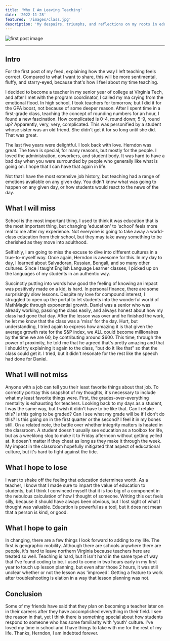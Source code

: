 ```yaml
---
title: 'Why I Am Leaving Teaching'
date: '2022-11-28'
featured: '/images/class.jpg'
description: 'My despairs, triumphs, and reflections on my roots in education.'
---
```


![first post image](/images/photo.jpg)

---

## Intro

For the first post of my feed, explaining how the way I left teaching feels correct. Compared to what I want to share, this will be more sentimental, fluffy, and starry-eyed, because that's how I feel about my time teaching.

I decided to become a teacher in my senior year of college at Virginia Tech, and after I met with the program coordinator, I called my ma crying from the emotional flood. In high school, I took teachers for tomorrow, but I did it for the GPA boost, not because of some deeper reason. After I spent time in a first-grade class, teaching the concept of rounding numbers for an hour, I found a new fascination. How complicated is 0-4, round down; 5-9, round up? Apparently, very, very, complicated. This was personified by a student whose sister was an old friend. She didn't get it for so long until she did. That was great.

The last five years were delightful. I look back with love. Herndon was great. The town is special, for many reasons, but mostly for the people. I loved the administration, coworkers, and student body. It was hard to have a bad day when you were surrounded by people who generally like what is going on. I hope that I can have that again in life.

Not that I have the most extensive job history, but teaching had a range of emotions available on any given day. You didn't know what was going to happen on any given day, or how students would react to the news of the day.

## What I will miss

School is the most important thing. I used to think it was education that is the most important thing, but changing 'education' to 'school' feels more real to me after my experience. Not everyone is going to take away a world-class education from their school, but they may take away something to be cherished as they move into adulthood.

Selfishly, I am going to miss the excuse to dive into different cultures in a true-to-myself way. Once again, Herndon is awesome for this. In my day to day, I learned about Salvadoran, Russian, Bengali, and so many other cultures. Since I taught English Language Learner classes, I picked up on the languages of my students in an authentic way.

Succinctly putting into words how good the feeling of knowing an impact was positively made on a kid, is hard. In personal finance, there are some surprisingly slow lessons. Despite my love for compound interest, I struggled to open up the portal to let students into the wonderful world of MathMagic through exponential growth. Daniel was a senior who was already working, passing the class easily, and always honest about how my class had gone that day. After the lesson was over and he finished the work, he let me know that the class was a 'miss' for the day. Hurt, but understanding, I tried again to express how amazing it is that given the average growth rate for the S&P index, we ALL could become millionaires by the time we are 60, by contributing around $600. This time, through the power of proximity, he told me that he agreed that's pretty amazing and that I should try explaining it again to the class, "but do it like that" so that the class could get it. I tried, but it didn't resonate for the rest like the speech had done for Daniel.

## What I will not miss

Anyone with a job can tell you their least favorite things about that job. To correctly portray this snapshot of my thoughts, it's necessary to include what my least favorite things were. First, the grades-over-everything mentality is exhausting for teachers. Looking back to my days as a student, I was the same way, but I wish it didn't have to be like that. Can I retake this? Is this going to be graded? Can I see what my grade will be if I don't do this? Is this going on in the first quarter or the second? I feel it in my bones still. On a related note, the battle over whether integrity matters is heated in the classroom. A student doesn't usually see education as a toolbox for life, but as a weeklong slog to make it to Friday afternoon without getting yelled at. It doesn't matter if they cheat as long as they make it through the week. My impact in the classroom hopefully mitigated that aspect of educational culture, but it's hard to fight against the tide.

## What I hope to lose

I want to shake off the feeling that education determines worth. As a teacher, I know that I made sure to impart the value of education to students, but I think I convinced myself that it is too big of a component in the nebulous calculation of how I thought of someone. Writing this out feels silly, because it should have always been obvious, but I lost sight of what I thought was valuable. Education is powerful as a tool, but it does not mean that a person is kind, or good.

## What I hope to gain

In changing, there are a few things I look forward to adding to my life. The first is geographic mobility. Although there are schools anywhere there are people, it's hard to leave northern Virginia because teachers here are treated so well. Teaching is hard, but it isn't hard in the same type of way that I've found coding to be. I used to come in two hours early in my first year to touch up lesson planning, but even after those 2 hours, it was still unclear whether or not the lesson was 'improved'. Getting a feature to work after troubleshooting is elation in a way that lesson planning was not.

## Conclusion

Some of my friends have said that they plan on becoming a teacher later on in their careers after they have accomplished everything in their field. I see the reason in that, yet I think there is something special about how students respond to someone who has some familiarity with 'youth' culture. I've loved my time in school and I have things to take with me for the rest of my life. Thanks, Herndon, I am indebted forever.
